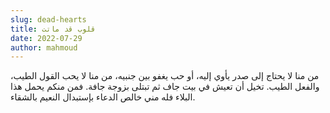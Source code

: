 ```yaml
---
slug: dead-hearts
title: قلوب قد ماتت
date: 2022-07-29
author: mahmoud
---
```

من منا لا يحتاج إلى صدر يأوي إليه، أو حب يغفو بين جنبيه، من منا لا يحب القول الطيب، والفعل الطيب. تخيل أن تعيش في بيت جاف ثم تبتلى بزوجة جافة. فمن منكم يحمل هذا البلاء فله مني خالص الدعاء بإستبدال النعيم بالشقاء.